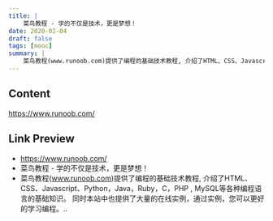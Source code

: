```yaml
---
title: |
    菜鸟教程 - 学的不仅是技术，更是梦想！
date: 2020-02-04
draft: false
tags: [mooc]
summary: |
    菜鸟教程(www.runoob.com)提供了编程的基础技术教程, 介绍了HTML、CSS、Javascript、Python，Java，Ruby，C，PHP , MySQL等各种编程语言的基础知识。 同时本站中也提供了大量的在线实例，通过实例，您可以更好的学习编程。..
---
```


## Content

https://www.runoob.com/

## Link Preview

- https://www.runoob.com/
- 菜鸟教程 - 学的不仅是技术，更是梦想！
- 菜鸟教程(www.runoob.com)提供了编程的基础技术教程, 介绍了HTML、CSS、Javascript、Python，Java，Ruby，C，PHP , MySQL等各种编程语言的基础知识。 同时本站中也提供了大量的在线实例，通过实例，您可以更好的学习编程。..
